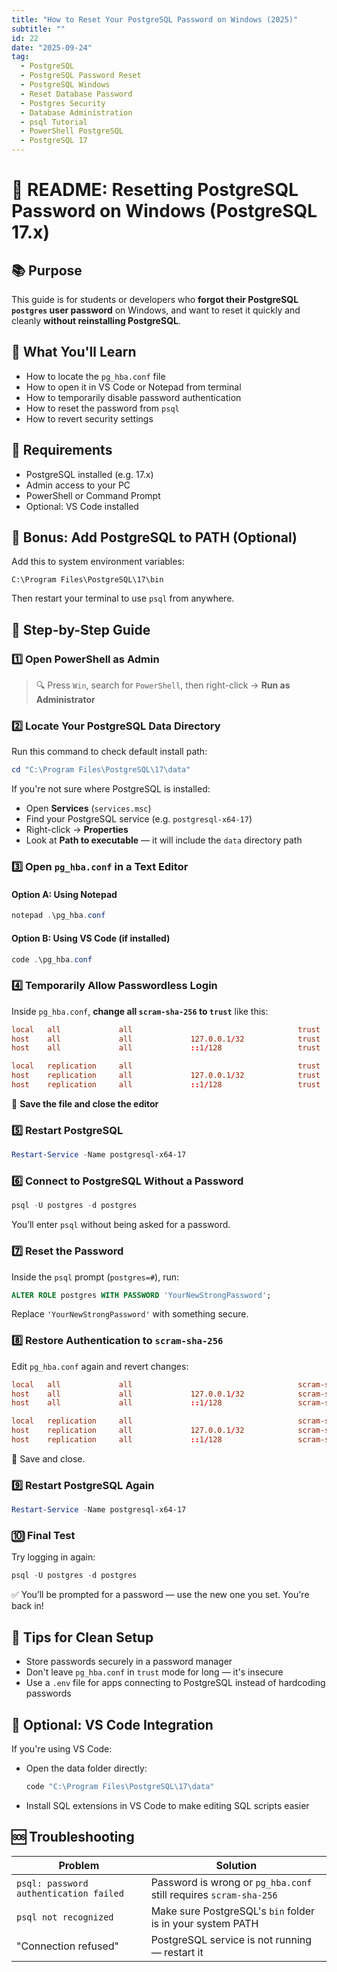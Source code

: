 ```yaml
---
title: "How to Reset Your PostgreSQL Password on Windows (2025)"
subtitle: ""
id: 22
date: "2025-09-24"
tag:
  - PostgreSQL
  - PostgreSQL Password Reset
  - PostgreSQL Windows
  - Reset Database Password
  - Postgres Security
  - Database Administration
  - psql Tutorial
  - PowerShell PostgreSQL
  - PostgreSQL 17
---
```


# 📝 README: Resetting PostgreSQL Password on Windows (PostgreSQL 17.x)

## 📚 Purpose

This guide is for students or developers who **forgot their PostgreSQL `postgres` user password** on Windows, and want to reset it quickly and cleanly **without reinstalling PostgreSQL**.

## 🧠 What You'll Learn

- How to locate the `pg_hba.conf` file
- How to open it in VS Code or Notepad from terminal
- How to temporarily disable password authentication
- How to reset the password from `psql`
- How to revert security settings

## 🐘 Requirements

- PostgreSQL installed (e.g. 17.x)
- Admin access to your PC
- PowerShell or Command Prompt
- Optional: VS Code installed

## 🧩 Bonus: Add PostgreSQL to PATH (Optional)

Add this to system environment variables:

```plaintext
C:\Program Files\PostgreSQL\17\bin
```

Then restart your terminal to use `psql` from anywhere.

## 🚀 Step-by-Step Guide

### 1️⃣ Open PowerShell as Admin

> 🔍 Press `Win`, search for `PowerShell`, then right-click → **Run as Administrator**

### 2️⃣ Locate Your PostgreSQL Data Directory

Run this command to check default install path:

```powershell
cd "C:\Program Files\PostgreSQL\17\data"
```

If you're not sure where PostgreSQL is installed:

- Open **Services** (`services.msc`)
- Find your PostgreSQL service (e.g. `postgresql-x64-17`)
- Right-click → **Properties**
- Look at **Path to executable** — it will include the `data` directory path

### 3️⃣ Open `pg_hba.conf` in a Text Editor

#### Option A: Using Notepad

```powershell
notepad .\pg_hba.conf
```

#### Option B: Using VS Code (if installed)

```powershell
code .\pg_hba.conf
```

### 4️⃣ Temporarily Allow Passwordless Login

Inside `pg_hba.conf`, **change all `scram-sha-256` to `trust`** like this:

```conf
local   all             all                                     trust
host    all             all             127.0.0.1/32            trust
host    all             all             ::1/128                 trust

local   replication     all                                     trust
host    replication     all             127.0.0.1/32            trust
host    replication     all             ::1/128                 trust
```

💾 **Save the file and close the editor**

### 5️⃣ Restart PostgreSQL

```powershell
Restart-Service -Name postgresql-x64-17
```

### 6️⃣ Connect to PostgreSQL Without a Password

```powershell
psql -U postgres -d postgres
```

You’ll enter `psql` without being asked for a password.

### 7️⃣ Reset the Password

Inside the `psql` prompt (`postgres=#`), run:

```sql
ALTER ROLE postgres WITH PASSWORD 'YourNewStrongPassword';
```

Replace `'YourNewStrongPassword'` with something secure.

### 8️⃣ Restore Authentication to `scram-sha-256`

Edit `pg_hba.conf` again and revert changes:

```conf
local   all             all                                     scram-sha-256
host    all             all             127.0.0.1/32            scram-sha-256
host    all             all             ::1/128                 scram-sha-256

local   replication     all                                     scram-sha-256
host    replication     all             127.0.0.1/32            scram-sha-256
host    replication     all             ::1/128                 scram-sha-256
```

💾 Save and close.

### 9️⃣ Restart PostgreSQL Again

```powershell
Restart-Service -Name postgresql-x64-17
```

### 🔟 Final Test

Try logging in again:

```powershell
psql -U postgres -d postgres
```

✅ You’ll be prompted for a password — use the new one you set. You're back in!

## 🧼 Tips for Clean Setup

- Store passwords securely in a password manager
- Don't leave `pg_hba.conf` in `trust` mode for long — it's insecure
- Use a `.env` file for apps connecting to PostgreSQL instead of hardcoding passwords

## 🧰 Optional: VS Code Integration

If you're using VS Code:

- Open the data folder directly:

  ```powershell
  code "C:\Program Files\PostgreSQL\17\data"
  ```

- Install SQL extensions in VS Code to make editing SQL scripts easier

## 🆘 Troubleshooting

| Problem                                | Solution                                                          |
| -------------------------------------- | ----------------------------------------------------------------- |
| `psql: password authentication failed` | Password is wrong or `pg_hba.conf` still requires `scram-sha-256` |
| `psql not recognized`                  | Make sure PostgreSQL's `bin` folder is in your system PATH        |
| "Connection refused"                   | PostgreSQL service is not running — restart it                    |
